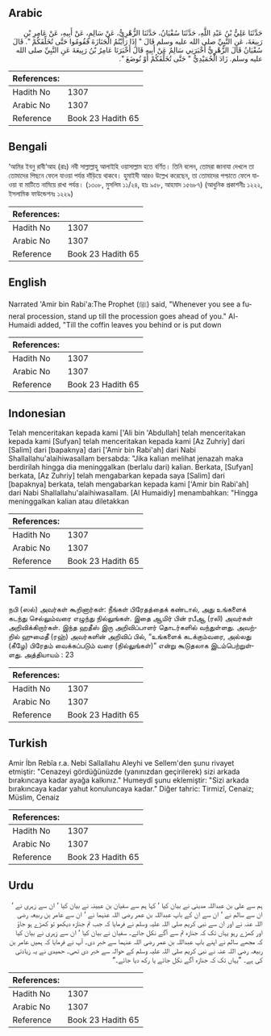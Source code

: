 ## Arabic


<div dir="rtl" lang="ar" style={{fontSize:'larger',backgroundColor:'#f8f9fa',padding:20}}>
حَدَّثَنَا عَلِيُّ بْنُ عَبْدِ اللَّهِ، حَدَّثَنَا سُفْيَانُ، حَدَّثَنَا الزُّهْرِيُّ، عَنْ سَالِمٍ، عَنْ أَبِيهِ، عَنْ عَامِرِ بْنِ رَبِيعَةَ، عَنِ النَّبِيِّ صلى الله عليه وسلم قَالَ ‏"‏ إِذَا رَأَيْتُمُ الْجَنَازَةَ فَقُومُوا حَتَّى تُخَلِّفَكُمْ ‏"‏‏.‏ قَالَ سُفْيَانُ قَالَ الزُّهْرِيُّ أَخْبَرَنِي سَالِمٌ عَنْ أَبِيهِ قَالَ أَخْبَرَنَا عَامِرُ بْنُ رَبِيعَةَ عَنِ النَّبِيِّ صلى الله عليه وسلم‏.‏ زَادَ الْحُمَيْدِيُّ ‏"‏ حَتَّى تُخَلِّفَكُمْ أَوْ تُوضَعَ ‏"‏‏.‏
</div>
<div style={{backgroundColor:'#f8f9fa',padding:20, marginBottom: 10}}><table> <thead> <tr> <th>References:</th> <th></th> </tr> </thead> <tbody><tr><td>Hadith No</td><td>1307</td></tr><tr><td>Arabic No</td><td>1307</td></tr><tr><td>Reference</td><td>Book 23 Hadith 65</td></tr></tbody></table></div>

## Bengali


<div dir="ltr" lang="bn" style={{fontSize:'larger',backgroundColor:'#f8f9fa',padding:20}}>
‘আমির ইবনু রাবী‘আহ (রাঃ) নবী সাল্লাল্লাহু আলাইহি ওয়াসাল্লাম হতে বর্ণিত। তিনি বলেন, তোমরা জানাযা দেখলে তা তোমাদের পিছনে ফেলে যাওয়া পর্যন্ত দাঁড়িয়ে থাকবে। হুমাইদী আরও উল্লেখ করেছেন, তা তোমাদের পশ্চাতে ফেলে যাওয়া বা মাটিতে নামিয়ে রাখা পর্যন্ত। (১৩০৮, মুসলিম ১১/২৪, হাঃ ৯৫৮, আহমাদ ১৫৬৮৭) (আধুনিক প্রকাশনীঃ ১২২২, ইসলামিক ফাউন্ডেশনঃ ১২২৯)
</div>
<div style={{backgroundColor:'#f8f9fa',padding:20, marginBottom: 10}}><table> <thead> <tr> <th>References:</th> <th></th> </tr> </thead> <tbody><tr><td>Hadith No</td><td>1307</td></tr><tr><td>Arabic No</td><td>1307</td></tr><tr><td>Reference</td><td>Book 23 Hadith 65</td></tr></tbody></table></div>

## English


<div dir="ltr" lang="en" style={{fontSize:'larger',backgroundColor:'#f8f9fa',padding:20}}>
Narrated 'Amir bin Rabi'a:The Prophet (ﷺ) said, "Whenever you see a funeral procession, stand up till the procession goes ahead of you." Al-Humaidi added, "Till the coffin leaves you behind or is put down
</div>
<div style={{backgroundColor:'#f8f9fa',padding:20, marginBottom: 10}}><table> <thead> <tr> <th>References:</th> <th></th> </tr> </thead> <tbody><tr><td>Hadith No</td><td>1307</td></tr><tr><td>Arabic No</td><td>1307</td></tr><tr><td>Reference</td><td>Book 23 Hadith 65</td></tr></tbody></table></div>

## Indonesian


<div dir="ltr" lang="id" style={{fontSize:'larger',backgroundColor:'#f8f9fa',padding:20}}>
Telah menceritakan kepada kami ['Ali bin 'Abdullah] telah menceritakan kepada kami [Sufyan] telah menceritakan kepada kami [Az Zuhriy] dari [Salim] dari [bapaknya] dari ['Amir bin Rabi'ah] dari Nabi Shallallahu'alaihiwasallam bersabda: "Jika kalian melihat jenazah maka berdirilah hingga dia meninggalkan (berlalu dari) kalian. Berkata, [Sufyan] berkata, [Az Zuhriy] telah mengabarkan kepada saya [Salim] dari [bapaknya] berkata, telah mengabarkan kepada kami ['Amir bin Rabi'ah] dari Nabi Shallallahu'alaihiwasallam. [Al Humaidiy] menambahkan: "Hingga meninggalkan kalian atau diletakkan
</div>
<div style={{backgroundColor:'#f8f9fa',padding:20, marginBottom: 10}}><table> <thead> <tr> <th>References:</th> <th></th> </tr> </thead> <tbody><tr><td>Hadith No</td><td>1307</td></tr><tr><td>Arabic No</td><td>1307</td></tr><tr><td>Reference</td><td>Book 23 Hadith 65</td></tr></tbody></table></div>

## Tamil


<div dir="ltr" lang="ta" style={{fontSize:'larger',backgroundColor:'#f8f9fa',padding:20}}>
நபி (ஸல்) அவர்கள் கூறினார்கள்: நீங்கள் பிரேதத்தைக் கண்டால், அது உங்களைக் கடந்து செல்லும்வரை எழுந்து நில்லுங்கள். இதை ஆமிர் பின் ரபீஆ (ரலி) அவர்கள் அறிவிக்கிறார்கள். இந்த ஹதீஸ் இரு அறிவிப்பாளர் தொடர்களில் வந்துள்ளது. அவற்றில் ஹுமைதீ (ரஹ்) அவர்களின் அறிவிப் பில், “உங்களைக் கடக்கும்வரை, அல்லது (கீழே) பிரேதம் வைக்கப்படும் வரை (நில்லுங்கள்)” என்று கூடுதலாக இடம்பெற்றுள்ளது. அத்தியாயம் : 23
</div>
<div style={{backgroundColor:'#f8f9fa',padding:20, marginBottom: 10}}><table> <thead> <tr> <th>References:</th> <th></th> </tr> </thead> <tbody><tr><td>Hadith No</td><td>1307</td></tr><tr><td>Arabic No</td><td>1307</td></tr><tr><td>Reference</td><td>Book 23 Hadith 65</td></tr></tbody></table></div>

## Turkish


<div dir="ltr" lang="tr" style={{fontSize:'larger',backgroundColor:'#f8f9fa',padding:20}}>
Amir İbn Rebîa r.a. Nebi Sallallahu Aleyhi ve Sellem'den şunu rivayet etmiştir: "Cenazeyi gördüğünüzde (yanınızdan geçirilerek) sizi arkada bırakıncaya kadar ayağa kalkınız." Humeydî şunu eklemiştir: "Sizi arkada bırakıncaya kadar yahut konuluncaya kadar." Diğer tahric: Tirmizî, Cenaiz; Müslim, Cenaiz
</div>
<div style={{backgroundColor:'#f8f9fa',padding:20, marginBottom: 10}}><table> <thead> <tr> <th>References:</th> <th></th> </tr> </thead> <tbody><tr><td>Hadith No</td><td>1307</td></tr><tr><td>Arabic No</td><td>1307</td></tr><tr><td>Reference</td><td>Book 23 Hadith 65</td></tr></tbody></table></div>

## Urdu


<div dir="rtl" lang="ur" style={{fontSize:'larger',backgroundColor:'#f8f9fa',padding:20}}>
ہم سے علی بن عبداللہ مدینی نے بیان کیا ‘ کہا ہم سے سفیان بن عیینہ نے بیان کیا ‘ ان سے زہری نے ‘ ان سے سالم نے ‘ ان سے ان کے باپ عبداللہ بن عمر رضی اللہ عنہما نے ‘ ان سے عامر بن ربیعہ رضی اللہ عنہ نے اور ان سے نبی کریم صلی اللہ علیہ وسلم نے فرمایا کہ جب تم جنازہ دیکھو تو کھڑے ہو جاؤ اور کھڑے رہو یہاں تک کہ جنازہ تم سے آگے نکل جائے۔ سفیان نے بیان کیا ‘ ان سے زہری نے بیان کیا کہ مجھے سالم نے اپنے باپ عبداللہ بن عمر رضی اللہ عنہما سے خبر دی۔ آپ نے فرمایا کہ ہمیں عامر بن ربیعہ رضی اللہ عنہ نے نبی کریم صلی اللہ علیہ وسلم کے حوالہ سے خبر دی تھی۔ حمیدی نے یہ زیادتی کی ہے۔ ”یہاں تک کہ جنازہ آگے نکل جائے یا رکھ دیا جائے۔“
</div>
<div style={{backgroundColor:'#f8f9fa',padding:20, marginBottom: 10}}><table> <thead> <tr> <th>References:</th> <th></th> </tr> </thead> <tbody><tr><td>Hadith No</td><td>1307</td></tr><tr><td>Arabic No</td><td>1307</td></tr><tr><td>Reference</td><td>Book 23 Hadith 65</td></tr></tbody></table></div>